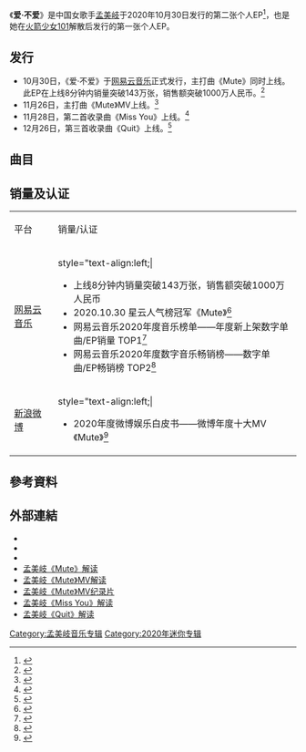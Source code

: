 {{Refimprove|time=2020-12-01T12:39:21+00:00}}
{{Infobox album
| Name        = 爱·不爱
| Type        = EP
| Artist      = [[孟美岐|孟美岐]]
| Cover       = 
| Released    = 2020年10月30日
| Recorded    = 2020年
| Genre       = [[中国流行音乐|中国流行音乐]]
| Length      = 
| Language    = [[中文|中文]]
| Label       = [[乐华娱乐|乐华娱乐]]
| Misc        = {{External music video|Type=EP|{{YouTube|EDbXjhdQUuc|Mute(正式版MV)}}}}
{{External music video|Type=EP|{{YouTube|LcxTLNCwYAc|Mute(舞蹈版MV)}}}}
{{External music video|Type=EP|{{YouTube|oyZIQleZu_Y|Mute(练习室版)}}}}
| Last album  = [[犟|犟]] <br>(2019年)  
| This album  =  '''爱·不爱''' <br>(2020年)
| Next album  =  [[岐义双瞳|岐义双瞳]] <br>(2021年)
}}

《'''爱·不爱'''》是中国女歌手[[孟美岐|孟美岐]]于2020年10月30日发行的第二张个人EP<ref>{{Cite web|title=@孟美岐 全新个人EP《爱·不爱》网易云音乐正式上线，在爱与不爱间，寻找你的答案！|url=https://weibo.com/7473152886/Jrypnqho7?from=page_1005057473152886_profile&wvr=6&mod=weibotime&type=comment#_rnd1606473972617|accessdate=2020-11-27|author=|date=|format=|work=weibo.com|publisher=|language=}}</ref>，也是她在[[火箭少女101|火箭少女101]]解散后发行的第一张个人EP。

== 发行 ==
* 10月30日，《爱·不爱》于[[网易云音乐|网易云音乐]]正式发行，主打曲《Mute》同时上线。此EP在上线8分钟内销量突破143万张，销售额突破1000万人民币。<ref>{{Cite web|title=恭喜舞台女王@孟美岐 全新数字EP《爱•不爱》销量破143万张，销售额破1000万元！！！|url=https://www.weibo.com/1721030997/Jrytf1Ovs?from=page_1006061721030997_profile&wvr=6&mod=weibotime&type=comment#_rnd1604501651313|accessdate=2020-11-24|author=|date=|format=|work=weibo.com|publisher=|language=}}</ref>
* 11月26日，主打曲《Mute》MV上线。<ref>{{Cite web|title=希望借由这支MV把我的内心世界分享给你们 也希望你们可以从中看到属于自己的天地 一个没有任何定义和标准答案的世界|url=https://weibo.com/5813256522/JvEVka56E?from=page_1004065813256522_profile&wvr=6&mod=weibotime&type=comment|accessdate=2020-11-27|author=|date=|format=|work=weibo.com|publisher=|language=}}</ref>
* 11月28日，第二首收录曲《Miss You》上线。<ref>{{Cite web|title=新歌《Miss You》正式上线|url=https://weibo.com/7473152886/JvXMk8GxJ?ref=home&rid=1_0_201_793532187631503347_0_0_0&type=comment#_rnd1606566998582|accessdate=2020-11-28|author=|date=|format=|work=weibo.com|publisher=|language=}}</ref>
* 12月26日，第三首收录曲《Quit》上线。<ref>{{Cite web|title=沦陷 挣扎 彷徨 窥见真实彼此 不做伪装颠覆的迁就 只为内心真实的诉说 如果「不爱」I'm tempted to quit the game！|url=https://www.weibo.com/7473152886/JAisvwqOx?ref=home&rid=0_0_201_6665503473468376272_0_0_0&type=comment#_rnd1608992521204|accessdate=2020-12-26|author=|date=|format=|work=weibo.com|publisher=|language=}}</ref>

== 曲目 ==
{{tracklist
| total_length    = 9:56
| music_credits = yes
| lyrics_credits = yes
| arranger_credits = yes
| producer_credits = yes

| title1          = '''Mute'''
| lyrics1         = 孟美岐
| music1          = 孟美岐
| arranger1       = 韩星洲 (Starland)
| producer1       = 韩星洲 (Starland)
| length1         = 2:48

| title2          = Miss You
| lyrics2         = 孟美岐
| music2          = {{flatlist|
* Timothy "C Minor" Zimnoch
* Anthony Starble
}}
| arranger2       = Simon Mongtrison
| producer2       = 崔迪
| length2         = 4:00

| title3          = Quit
| lyrics3         = 孟美岐
| music3          = 孟美岐
| arranger3       = 韩星洲 (Starland)
| producer3       = 韩星洲 (Starland)
| length3         = 3:08
}}

==销量及认证==
{|class=wikitable style=text-align:center; width=50%
|-style="background:#632A7E; color:white; font-weight:bold; text-align:center;"
| 平台||销量/认证
|- 
| [[网易云音乐|网易云音乐]]
| style="text-align:left;|
* 上线8分钟内销量突破143万张，销售额突破1000万人民币
* 2020.10.30 星云人气榜冠军《Mute》<ref>{{Cite web|title=#星云人气榜# 恭喜@孟美岐 全新EP主打歌《Mute》获星云人气榜冠军！#孟美岐新歌mute#|url=https://weibo.com/1721030997/JrITpwzm0?from=page_1006061721030997_profile&wvr=6&mod=weibotime&type=comment#_rnd1608999581343|accessdate=2020-12-27|author=|date=|format=|work=weibo.com|publisher=|language=}}</ref>
* 网易云音乐2020年度音乐榜单——年度新上架数字单曲/EP销量 TOP1<ref>{{Cite web|title=网易云音乐#2020年度音乐榜单#现已正式发布！|url=https://weibo.com/1721030997/JAdE9EVec?from=page_1006061721030997_profile&wvr=6&mod=weibotime&type=comment#_rnd1608999232733|accessdate=2020-12-27|author=|date=|format=|work=weibo.com|publisher=|language=}}</ref>
* 网易云音乐2020年度数字音乐畅销榜——数字单曲/EP畅销榜 TOP2<ref>{{Cite web|title=#网易云音乐2020年度数字音乐畅销榜#新鲜出炉|url=https://www.weibo.com/1721030997/JB9c3eIUz?from=page_1006061721030997_profile&wvr=6&mod=weibotime&type=comment#_rnd1609506993567|accessdate=2021-01-01|author=|date=|format=|work=weibo.com|publisher=|language=}}</ref>
|- 
| [[新浪微博|新浪微博]]
| style="text-align:left;|
* 2020年度微博娱乐白皮书——微博年度十大MV《Mute》<ref>{{Cite web|title=恭喜《MUTE》获得2020年度微博娱乐白皮书 #微博年度十大MV# ！|url=https://weibo.com/7473152886/K3KsAADJA?ref=home&rid=0_0_201_2670140975620440172_0_0_0&type=comment|accessdate=2021-02-26|author=|date=|format=|work=weibo.com|publisher=|language=}}</ref>
|}

== 參考資料 ==
{{reflist}}

== 外部連結 ==
* {{YouTube|id = EDbXjhdQUuc|title = 孟美岐MEIQI《Mute》MV}}
* {{YouTube|id = LcxTLNCwYAc|title = 孟美岐MEIQI《Mute》MV（Dance Ver.）}}
* {{YouTube|id = oyZIQleZu_Y|title = 孟美岐MEIQI 《MUTE》练习室版}}
* [https://weibo.com/5813256522/JryEPm6lv?from=page_1004065813256522_profile&wvr=6&mod=weibotime&type=comment#_rnd1606567598408 孟美岐《Mute》解读]
* [https://weibo.com/5813256522/JvEVka56E?from=page_1004065813256522_profile&wvr=6&mod=weibotime&type=comment 孟美岐《Mute》MV解读]
* [https://weibo.com/7473152886/JCe9d2Zex?ref=collection&type=comment 孟美岐《Mute》MV纪录片]
* [https://weibo.com/5813256522/JvXRInZ1K?ref=home&rid=0_0_201_6666969886979248744_0_0_0&type=comment#_rnd1606567507581 孟美岐《Miss You》解读]
* [https://www.weibo.com/5813256522/JAjbvzHRg?ref=home&rid=0_0_201_2670209643568542077_0_0_0&type=comment#_rnd1608998858223 孟美岐《Quit》解读]

[[Category:孟美岐音乐专辑|Category:孟美岐音乐专辑]]
[[Category:2020年迷你专辑|Category:2020年迷你专辑]]